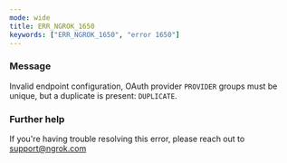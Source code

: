 ```yaml
---
mode: wide
title: ERR_NGROK_1650
keywords: ["ERR_NGROK_1650", "error 1650"]
---
```



### Message

Invalid endpoint configuration, OAuth provider `PROVIDER` groups must be unique, but a duplicate is present: `DUPLICATE`.

<ErrorDetails />

### Further help

If you're having trouble resolving this error, please reach out to [support@ngrok.com](mailto:support@ngrok.com?subject=Help%20with%20ERR_NGROK_1650)
